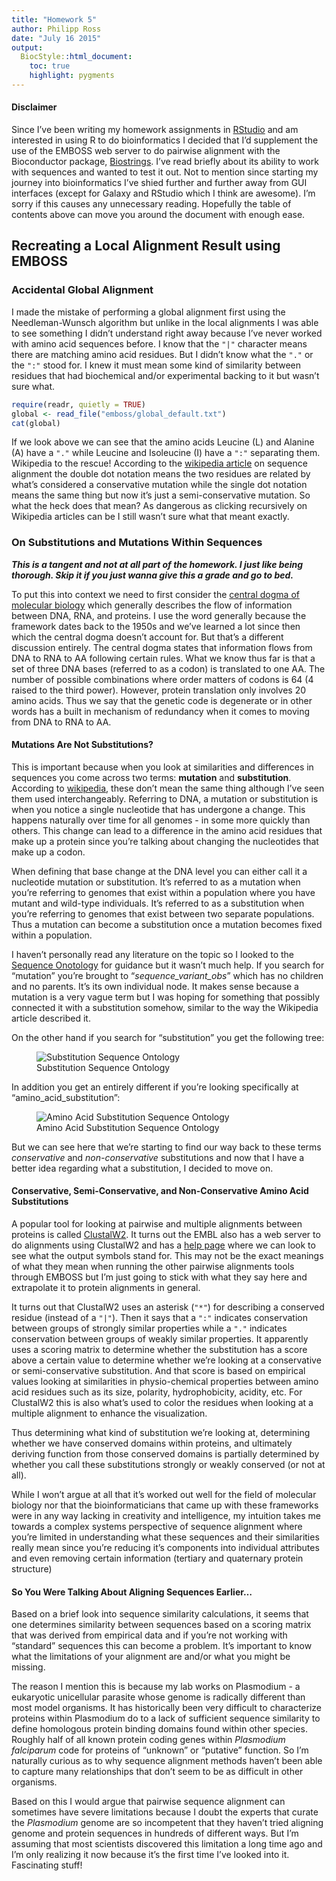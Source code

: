 ```yaml
---
title: "Homework 5"
author: Philipp Ross
date: "July 16 2015"
output:
  BiocStyle::html_document:
    toc: true
    highlight: pygments
---
```


#### Disclaimer

Since I've been writing my homework assignments in [RStudio](https://www.rstudio.com/) and am interested in using R to do bioinformatics I decided that I'd supplement the use of the EMBOSS web server to do pairwise alignment with the Bioconductor package, [Biostrings](http://bioconductor.org/packages/release/bioc/html/Biostrings.html). I've read briefly about its ability to work with sequences and wanted to test it out. Not to mention since starting my journey into bioinformatics I've shied further and further away from GUI interfaces (except for Galaxy and RStudio which I think are awesome). I'm sorry if this causes any unnecessary reading. Hopefully the table of contents above can move you around the document with enough ease.

## Recreating a Local Alignment Result using EMBOSS

### Accidental Global Alignment

I made the mistake of performing a global alignment first using the Needleman-Wunsch algorithm but unlike in the local alignments I was able to see something I didn't understand right away because I've never worked with amino acid sequences before. I know that the `"|"` character means there are matching amino acid residues. But I didn't know what the `"."` or the `":"` stood for. I knew it must mean some kind of similarity between residues that had biochemical and/or experimental backing to it but wasn't sure what.

```r
require(readr, quietly = TRUE)
global <- read_file("emboss/global_default.txt")
cat(global)
```

If we look above we can see that the amino acids Leucine (L) and Alanine (A) have a `"."` while Leucine and Isoleucine (I) have a `":"` separating them. Wikipedia to the rescue! According to the [wikipedia article](https://en.wikipedia.org/wiki/Sequence_alignment) on sequence alignment the double dot notation means the two residues are related by what's considered a conservative mutation while the single dot notation means the same thing but now it's just a semi-conservative mutation. So what the heck does that mean? As dangerous as clicking recursively on Wikipedia articles can be I still wasn't sure what that meant exactly.

### On Substitutions and Mutations Within Sequences

_**This is a tangent and not at all part of the homework. I just like being thorough. Skip it if you just wanna give this a grade and go to bed.**_

To put this into context we need to first consider the [central dogma of molecular biology](https://en.wikipedia.org/wiki/Central_dogma_of_molecular_biology) which generally describes the flow of information between DNA, RNA, and proteins. I use the word generally because the framework dates back to the 1950s and we've learned a lot since then which the central dogma doesn't account for. But that's a different discussion entirely. The central dogma states that information flows from DNA to RNA to AA following certain rules. What we know thus far is that a set of three DNA bases (referred to as a codon) is translated to one AA. The number of possible combinations where order matters of codons is 64 (4 raised to the third power). However, protein translation only involves 20 amino acids. Thus we say that the genetic code is degenerate or in other words has a built in mechanism of redundancy when it comes to moving from DNA to RNA to AA.

#### Mutations Are Not Substitutions?

This is important because when you look at similarities and differences in sequences you come across two terms: **mutation** and **substitution**. According to [wikipedia](https://en.wikipedia.org/wiki/Synonymous_substitution), these don't mean the same thing although I've seen them used interchangeably. Referring to DNA, a mutation or substitution is when you notice a single nucleotide that has undergone a change. This happens naturally over time for all genomes - in some more quickly than others. This change can lead to a difference in the amino acid residues that make up a protein since you're talking about changing the nucleotides that make up a codon. 

When defining that base change at the DNA level you can either call it a nucleotide mutation or substitution. It's referred to as a mutation when you're referring to genomes that exist within a population where you have mutant and wild-type individuals. It's referred to as a substitution when you're referring to genomes that exist between two separate populations. Thus a mutation can become a substitution once a mutation becomes fixed within a population.

I haven't personally read any literature on the topic so I looked to the [Sequence Onotology](http://www.sequenceontology.org/) for guidance but it wasn't much help. If you search for "mutation" you're brought to "*sequence_variant_obs*" which has no children and no parents. It's its own individual node. It makes sense because a mutation is a very vague term but I was hoping for something that possibly connected it with a substitution somehow, similar to the way the Wikipedia article described it.

On the other hand if you search for "substitution" you get the following tree:

![Substitution Sequence Ontology](img/substitution_so.png)

In addition you get an entirely different if you're looking specifically at "amino_acid_substitution":

![Amino Acid Substitution Sequence Ontology](img/amino_acid_sub_so.png)

But we can see here that we're starting to find our way back to these terms *conservative* and *non-conservative* substitutions and now that I have a better idea regarding what a substitution, I decided to move on.

#### Conservative, Semi-Conservative, and Non-Conservative Amino Acid Substitutions

A popular tool for looking at pairwise and multiple alignments between proteins is called [ClustalW2](http://www.ebi.ac.uk/Tools/msa/clustalw2/). It turns out the EMBL also has a web server to do alignments using ClustalW2 and has a [help page](http://www.ebi.ac.uk/Tools/msa/clustalw2/help/faq.html#23) where we can look to see what the output symbols stand for. This may not be the exact meanings of what they mean when running the other pairwise alignments tools through EMBOSS but I'm just going to stick with what they say here and extrapolate it to protein alignments in general.

It turns out that ClustalW2 uses an asterisk (`"*"`) for describing a conserved residue (instead of a `"|"`). Then it says that a `":"` indicates conservation between groups of strongly similar properties while a `"."` indicates conservation between groups of weakly similar properties. It apparently uses a scoring matrix to determine whether the substitution has a score above a certain value to determine whether we're looking at a conservative or semi-conservative substitution. And that score is based on empirical values looking at similarities in physio-chemical properties between amino acid residues such as its size, polarity, hydrophobicity, acidity, etc. For ClustalW2 this is also what's used to color the residues when looking at a multiple alignment to enhance the visualization.

Thus determining what kind of substitution we're looking at, determining whether we have conserved domains within proteins, and ultimately deriving function from those conserved domains is partially determined by whether you call these substitutions strongly or weakly conserved (or not at all).

While I won't argue at all that it's worked out well for the field of molecular biology nor that the bioinformaticians that came up with these frameworks were in any way lacking in creativity and intelligence, my intuition takes me towards a complex systems perspective of sequence alignment where you're limited in understanding what these sequences and their similarities really mean since you're reducing it's components into individual attributes and even removing certain information (tertiary and quaternary protein structure)

#### So You Were Talking About Aligning Sequences Earlier...

Based on a brief look into sequence similarity calculations, it seems that one determines similarity between sequences based on a scoring matrix that was derived from empirical data and if you're not working with "standard" sequences this can become a problem. It's important to know what the limitations of your alignment are and/or what you might be missing.

The reason I mention this is because my lab works on Plasmodium - a eukaryotic unicellular parasite whose genome is radically different than most model organisms. It has historically been very difficult to characterize proteins within Plasmodium do to a lack of sufficient sequence similarity to define homologous protein binding domains found within other species. Roughly half of all known protein coding genes within *Plasmodium falciparum* code for proteins of "unknown" or "putative" function. So I'm naturally curious as to why sequence alignment methods haven't been able to capture many relationships that don't seem to be as difficult in other organisms. 

Based on this I would argue that pairwise sequence alignment can sometimes have severe limitations because I doubt the experts that curate the *Plasmodium* genome are so incompetent that they haven't tried aligning genome and protein sequences in hundreds of different ways. But I'm assuming that most scientists discovered this limitation a long time ago and I'm only realizing it now because it's the first time I've looked into it. Fascinating stuff!